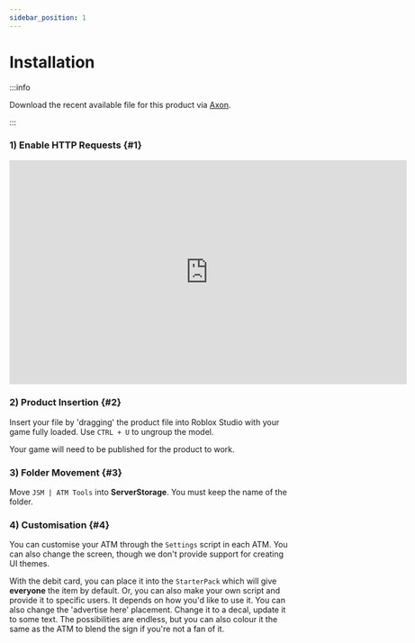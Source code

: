 ```yaml
---
sidebar_position: 1
---
```



# Installation

:::info

Download the recent available file for this product via [Axon](https://axon.whitehill.group).

:::

### 1) Enable HTTP Requests {#1}
<iframe width="705.61" height="397.5" src="https://www.youtube.com/embed/qtKN_3Moi7M" title="Enabling HTTP Requests" frameborder="0" allow="accelerometer; autoplay; clipboard-write; encrypted-media; gyroscope; picture-in-picture; web-share; fullscreen"></iframe>

### 2) Product Insertion {#2}
Insert your file by 'dragging' the product file into Roblox Studio with your game fully loaded. Use `CTRL + U` to ungroup the model.

Your game will need to be published for the product to work.

### 3) Folder Movement {#3}
Move `JSM | ATM Tools` into **ServerStorage**. You must keep the name of the folder.

### 4) Customisation {#4}
You can customise your ATM through the `Settings` script in each ATM. You can also change the screen, though we don't provide support for creating UI themes.

With the debit card, you can place it into the `StarterPack` which will give **everyone** the item by default. Or, you can also make your own script and provide it to specific users. It depends on how you'd like to use it. You can also change the 'advertise here' placement. Change it to a decal, update it to some text. The possibilities are endless, but you can also colour it the same as the ATM to blend the sign if you're not a fan of it.

